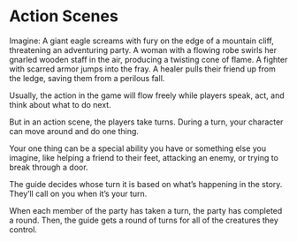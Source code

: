 # Action Scenes
Imagine: A giant eagle screams
with fury on the edge of a mountain
cliff, threatening an adventuring
party. A woman with a flowing robe
swirls her gnarled wooden staff in
the air, producing a twisting cone
of flame. A fighter with scarred
armor jumps into the fray. A healer
pulls their friend up from the ledge,
saving them from a perilous fall.

Usually, the action in the game will
flow freely while players speak, act,
and think about what to do next.

But in an action scene, the players
take turns. During a turn, your
character can move around and do
one thing.

Your one thing can be a special
ability you have or something else
you imagine, like helping a friend
to their feet, attacking an enemy, or
trying to break through a door.

The guide decides whose turn it is
based on what’s happening in the
story. They’ll call on you when it’s
your turn.

When each member of the party
has taken a turn, the party has
completed a round. Then, the guide
gets a round of turns for all of the
creatures they control.